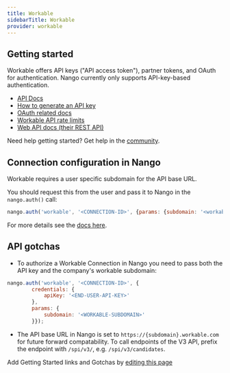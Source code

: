 ```yaml
---
title: Workable
sidebarTitle: Workable
provider: workable
---
```



<Overview />


## Getting started

Workable offers API keys ("API access token"), partner tokens, and OAuth for authentication. Nango currently only supports API-key-based authentication.

-   [API Docs](https://workable.readme.io/reference)
-   [How to generate an API key](https://workable.readme.io/reference/generate-an-access-token#generate-an-api-access-token)
-   [OAuth related docs](https://workable.readme.io/page/oauth)
-   [Workable API rate limits](https://workable.readme.io/reference/rate-limits)
-   [Web API docs (their REST API)](https://workable.readme.io/reference/accounts)

<Tip>Need help getting started? Get help in the [community](https://nango.dev/slack).</Tip>

## Connection configuration in Nango

Workable requires a user specific subdomain for the API base URL.

You should request this from the user and pass it to Nango in the `nango.auth()` call:

```js
nango.auth('workable', '<CONNECTION-ID>', {params: {subdomain: '<workable-subdomain>'}});
```

For more details see the [docs here](/guides/getting-started/authorize-an-api-from-your-app#apis-requiring-connection-specific-configuration-for-authorization).

## API gotchas

- To authorize a Workable Connection in Nango you need to pass both the API key and the company's workable subdomain:
```js
nango.auth('workable', '<CONNECTION-ID>', {
        credentials: {
            apiKey: '<END-USER-API-KEY>'
        },
        params: {
            subdomain: '<WORKABLE-SUBDOMAIN>'
        }});
```

- The API base URL in Nango is set to `https://{subdomain}.workable.com` for future forward compatability. To call endpoints of the V3 API, prefix the endpoint with `/spi/v3/`, e.g. `/spi/v3/candidates`.

<Note>Add Getting Started links and Gotchas by [editing this page](https://github.com/nangohq/nango/tree/master/docs-v2/integrations/all/workable.mdx)</Note>
